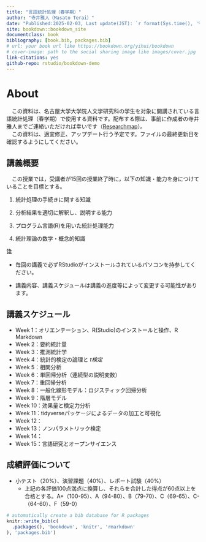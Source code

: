 ```yaml
--- 
title: "言語統計処理（春学期）"
author: "寺井雅人（Masato Terai）"
date: "Published:2025-02-03, Last update(JST): `r format(Sys.time(), '%Y-%m-%d %X')`"
site: bookdown::bookdown_site
documentclass: book
bibliography: [book.bib, packages.bib]
# url: your book url like https://bookdown.org/yihui/bookdown
# cover-image: path to the social sharing image like images/cover.jpg
link-citations: yes
github-repo: rstudio/bookdown-demo
---
```


# About

　この資料は、名古屋大学大学院人文学研究科の学生を対象に開講されている言語統計処理（春学期）で使用する資料です。配布する際は、事前に作成者の寺井雅人までご連絡いただければ幸いです（[Researchmap](https://researchmap.jp/terai-research)）。<br>
　この資料は、適宜修正、アップデート行う予定です。ファイルの最終更新日を確認するようにしてください。

## 講義概要

　この授業では，受講者が15回の授業終了時に，以下の知識・能力を身につけていることを目標とする。


1. 統計処理の手続きに関する知識

2. 分析結果を適切に解釈し、説明する能力

3. プログラム言語(R)を用いた統計処理能力

4. 統計理論の数学・概念的知識

<div class="alert alert-info">
  <strong>注</strong> 
  
- 毎回の講義で必ずRStudioがインストールされているパソコンを持参してください。

- 講義内容、講義スケジュールは講義の進度等によって変更する可能性があります。

</div>


## 講義スケジュール
- Week 1：オリエンテーション、R(Studio)のインストールと操作、R Markdown
- Week 2：要約統計量
- Week 3：推測統計学
- Week 4：統計的検定の論理と *t検定*
- Week 5：相関分析
- Week 6：単回帰分析（連続型の説明変数）
- Week 7：重回帰分析
- Week 8：一般化線形モデル：ロジスティック回帰分析
- Week 9：階層モデル
- Week 10：効果量と検定力分析
- Week 11：tidyverseパッケージによるデータの加工と可視化
- Week 12：
- Week 13：ノンパラメトリック検定
- Week 14：
- Week 15：言語研究とオープンサイエンス

## 成績評価について
- 小テスト（20%）、演習課題（40%）、レポート試験（40%）
  - 上記の各評価100点満点に換算し、それらを合計した得点が60点以上を合格とする。A+（100-95）、A（94-80）、B（79-70）、C（69-65）、C-（64-60）、F（59-0）

```r
# automatically create a bib database for R packages
knitr::write_bib(c(
  .packages(), 'bookdown', 'knitr', 'rmarkdown'
), 'packages.bib')
```
